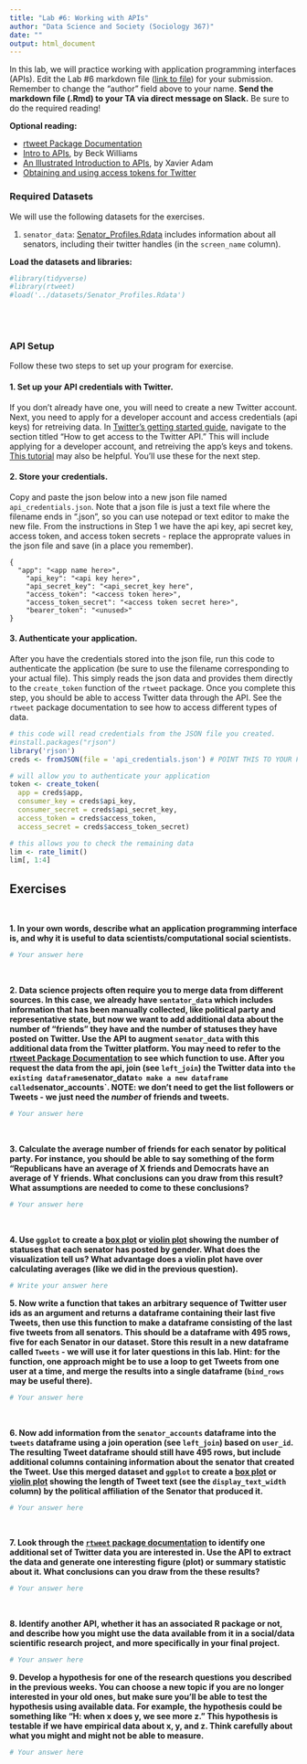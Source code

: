 ```yaml
---
title: "Lab #6: Working with APIs"
author: "Data Science and Society (Sociology 367)"
date: ""
output: html_document
---
```



In this lab, we will practice working with application programming interfaces (APIs). Edit the Lab #6 markdown file ([link to file](/assignments/Lab_6.Rmd)) for your submission. Remember to change the "author" field above to your name. **Send the markdown file (.Rmd) to your TA via direct message on Slack.** Be sure to do the required reading!

**Optional reading:** 

* [rtweet Package Documentation](https://cran.r-project.org/web/packages/rtweet/rtweet.pdf)
* [Intro to APIs](https://medium.com/@rwilliams_bv/apis-d389aa68104f), by Beck Williams
* [An Illustrated Introduction to APIs](https://medium.com/epfl-extension-school/an-illustrated-introduction-to-apis-10f8000313b9), by Xavier Adam
* [Obtaining and using access tokens for Twitter](https://cran.r-project.org/web/packages/rtweet/vignettes/auth.html)


### Required Datasets

We will use the following datasets for the exercises.

(1) `senator_data`: [Senator_Profiles.Rdata](/datasets/Senator_Profiles.Rdata) includes information about all senators, including their twitter handles (in the `screen_name` column).


**Load the datasets and libraries:**
```r
#library(tidyverse)
#library(rtweet)
#load('../datasets/Senator_Profiles.Rdata')
```
<br/><br/>


### API Setup

Follow these two steps to set up your program for exercise.

#### 1. Set up your API credentials with Twitter. 

If you don't already have one, you will need to create a new Twitter account. Next, you need to apply for a developer account and access credentials (api keys) for retreiving data. In [Twitter's getting started guide](https://developer.twitter.com/en/docs/twitter-api/getting-started/guide), navigate to the section titled "How to get access to the Twitter API." This will include applying for a developer account, and retreiving the app's keys and tokens. [This tutorial](https://cran.r-project.org/web/packages/rtweet/vignettes/auth.html) may also be helpful. You'll use these for the next step. 

#### 2. Store your credentials.
Copy and paste the json below into a new json file named `api_credentials.json`. Note that a json file is just a text file where the filename ends in ".json", so you can use notepad or text editor to make the new file. From the instructions in Step 1 we have the api key, api secret key, access token, and access token secrets - replace the approprate values in the json file and save (in a place you remember).

```
{
  "app": "<app name here>",
	"api_key": "<api key here>",
	"api_secret_key": "<api_secret_key here",
	"access_token": "<access token here>",
	"access_token_secret": "<access token secret here>",
	"bearer_token": "<unused>"
}
```

#### 3. Authenticate your application.

After you have the credentials stored into the json file, run this code to authenticate the application (be sure to use the filename corresponding to your actual file). This simply reads the json data and provides them directly to the `create_token` function of the `rtweet` package. Once you complete this step, you should be able to access Twitter data through the API. See the `rtweet` package documentation to see how to access different types of data.

```r

# this code will read credentials from the JSON file you created.
#install.packages("rjson")
library('rjson')
creds <- fromJSON(file = 'api_credentials.json') # POINT THIS TO YOUR FILE

# will allow you to authenticate your application
token <- create_token(
  app = creds$app,
  consumer_key = creds$api_key,
  consumer_secret = creds$api_secret_key,
  access_token = creds$access_token,
  access_secret = creds$access_token_secret)

# this allows you to check the remaining data
lim <- rate_limit()
lim[, 1:4]

```



## Exercises
<br/>

**1. In your own words, describe what an application programming interface is, and why it is useful to data scientists/computational social scientists.**

```r
# Your answer here
```
<br/>


**2. Data science projects often require you to merge data from different sources. In this case, we already have `sentator_data` which includes information that has been manually collected, like political party and representative state, but now we want to add additional data about the number of "friends" they have and the number of statuses they have posted on Twitter. Use the API to augment `senator_data` with this additional data from the Twitter platform. You may need to refer to the [rtweet Package Documentation](https://cran.r-project.org/web/packages/rtweet/rtweet.pdf) to see which function to use. After you request the data from the api, join (see `left_join`) the Twitter data into `the existing dataframe`senator_data` to make a new dataframe called `senator_accounts`. NOTE: we don't need to get the list followers or Tweets - we just need the *number* of friends and tweets.**
```r
# Your answer here
```
<br/>

**3. Calculate the average number of friends for each senator by political party. For instance, you should be able to say something of the form "Republicans have an average of X friends and Democrats have an average of Y friends. What conclusions can you draw from this result? What assumptions are needed to come to these conclusions?**
```r
# Your answer here
```
<br/>

**4. Use `ggplot` to create a [box plot](https://www.r-graph-gallery.com/boxplot.html) or [violin plot](https://www.r-graph-gallery.com/violin.html) showing the number of statuses that each senator has posted by gender. What does the visualization tell us? What advantage does a violin plot have over calculating averages (like we did in the previous question).**
```r
# Write your answer here
```

**5. Now write a function that takes an arbitrary sequence of Twitter user ids as an argument and returns a dataframe containing their last five Tweets, then use this function to make a dataframe consisting of the last five tweets from all senators. This should be a dataframe with 495 rows, five for each Senator in our dataset. Store this result in a new dataframe called `Tweets` - we will use it for later questions in this lab. Hint: for the function, one approach might be to use a loop to get Tweets from one user at a time, and merge the results into a single dataframe (`bind_rows` may be useful there).**
```r
# Your answer here
```
<br/>


**6. Now add information from the `senator_accounts` dataframe into the `tweets` dataframe using a join operation (see `left_join`) based on `user_id`. The resulting Tweet dataframe should still have 495 rows, but include additional columns containing information about the senator that created the Tweet. Use this merged dataset and `ggplot` to create a [box plot](https://www.r-graph-gallery.com/boxplot.html) or [violin plot](https://www.r-graph-gallery.com/violin.html) showing the length of Tweet text (see the `display_text_width` column) by the political affiliation of the Senator that produced it.**
```r
# Your answer here
```
<br/>


**7. Look through the [`rtweet` package documentation](https://cran.r-project.org/web/packages/rtweet/rtweet.pdf) to identify one additional set of Twitter data you are interested in. Use the API to extract the data and generate one interesting figure (plot) or summary statistic about it. What conclusions can you draw from the these results?**
```r
# Your answer here
```
<br/>


**8. Identify another API, whether it has an associated R package or not, and describe how you might use the data available from it in a social/data scientific research project, and more specifically in your final project.**
```r
# Your answer here
```

**9. Develop a hypothesis for one of the research questions you described in the previous weeks. You can choose a new topic if you are no longer interested in your old ones, but make sure you'll be able to test the hypothesis using available data. For example, the hypothesis could be something like "H: when x does y, we see more z." This hypothesis is testable if we have empirical data about x, y, and z. Think carefully about what you might and might not be able to measure.**
```r
# Your answer here
```
